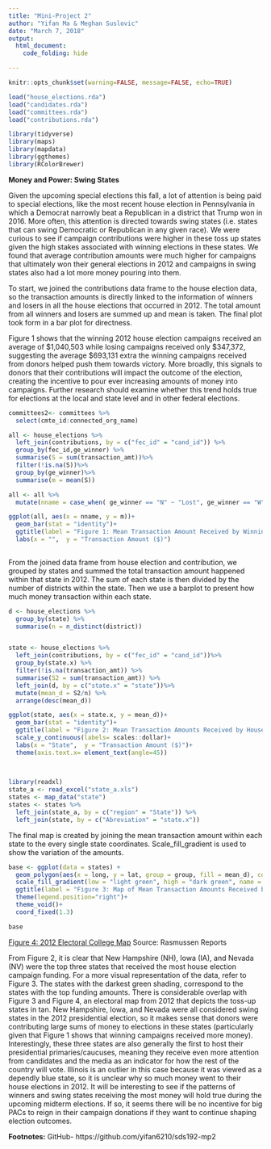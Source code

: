 ```yaml
---
title: "Mini-Project 2"
author: "Yifan Ma & Meghan Suslovic"
date: "March 7, 2018"
output: 
  html_document:
    code_folding: hide

---
```


```r
knitr::opts_chunk$set(warning=FALSE, message=FALSE, echo=TRUE)
```


```r
load("house_elections.rda")
load("candidates.rda")
load("committees.rda")
load("contributions.rda")
```

```r
library(tidyverse)
library(maps)
library(mapdata)
library(ggthemes)
library(RColorBrewer)
```


**Money and Power: Swing States**

Given the upcoming special elections this fall, a lot of attention is being paid to special elections, like the most recent house election in Pennsylvania in which a Democrat narrowly beat a Republican in a district that Trump won in 2016. More often, this attention is directed towards swing states (i.e. states that can swing Democratic or Republican in any given race). We were curious to see if campaign contributions were higher in these toss up states given the high stakes associated with winning elections in these states. We found that average contribution amounts were much higher for campaigns that ultimately won their general elections in 2012 and campaigns in swing states also had a lot more money pouring into them.    

To start, we joined the contributions data frame to the house election data, so the transaction amounts is directly linked to the information of  winners and losers in all the house elections that occurred in 2012. The total amount from all winners and losers are summed up and mean is taken. The final plot took form in a bar plot for directness. 

Figure 1 shows that the winning 2012 house election campaigns received an average of $1,040,503 while losing campaigns received only $347,372, suggesting the average $693,131 extra the winning campaigns received from donors helped push them towards victory. More broadly, this signals to donors that their contributions will impact the outcome of the election, creating the incentive to pour ever increasing amounts of money into campaigns. Further research should examine whether this trend holds true for elections at the local and state level and in other federal elections.

```r
committees2<- committees %>%
  select(cmte_id:connected_org_name)

all <- house_elections %>%
  left_join(contributions, by = c("fec_id" = "cand_id")) %>%
  group_by(fec_id,ge_winner) %>%
  summarise(S = sum(transaction_amt))%>%
  filter(!is.na(S))%>%
  group_by(ge_winner)%>%
  summarise(m = mean(S))

all <- all %>%
  mutate(nname = case_when( ge_winner == "N" ~ "Lost", ge_winner == "W" ~ "Won"))

ggplot(all, aes(x = nname, y = m))+
  geom_bar(stat = "identity")+
  ggtitle(label = "Figure 1: Mean Transaction Amount Received by Winning and Losing Campaigns", subtitle = "Source: FEC")+
  labs(x = "",  y = "Transaction Amount ($)")
  
```

From the joined data frame from house election and contribution, we grouped by states and summed the total transaction amount happened within that state in 2012. The sum of each state is then divided by the number of districts within the state. Then we use a barplot to present how much money transaction within each state. 

```r
d <- house_elections %>%
  group_by(state) %>%
  summarise(n = n_distinct(district))


state <- house_elections %>%
  left_join(contributions, by = c("fec_id" = "cand_id"))%>%
  group_by(state.x) %>%
  filter(!is.na(transaction_amt)) %>%
  summarise(S2 = sum(transaction_amt)) %>%
  left_join(d, by = c("state.x" = "state"))%>%
  mutate(mean_d = S2/n) %>%
  arrange(desc(mean_d))

ggplot(state, aes(x = state.x, y = mean_d))+
  geom_bar(stat = "identity")+
  ggtitle(label = "Figure 2: Mean Transaction Amounts Received by House Election Campaigns by State", subtitle = "Source: FEC")+
  scale_y_continuous(labels= scales::dollar)+
  labs(x = "State",  y = "Transaction Amount ($)")+
  theme(axis.text.x= element_text(angle=45)) 
  
  
```


```r
library(readxl)
state_a <- read_excel("state_a.xls")
states <- map_data("state")
states <- states %>%
  left_join(state_a, by = c("region" = "State")) %>%
  left_join(state, by = c("Abreviation" = "state.x"))


```

The final map is created by joining the mean transaction amount within each state to the every single state coordinates. Scale_fill_gradient is used to show the variation of the amounts. 

```r
base <- ggplot(data = states) + 
  geom_polygon(aes(x = long, y = lat, group = group, fill = mean_d), color = "white")+
  scale_fill_gradient(low = "light green", high = "dark green", name = "Mean transaction amount")+
  ggtitle(label = "Figure 3: Map of Mean Transaction Amounts Received by House Election Campaigns by State", subtitle = "Source: FEC")+
  theme(legend.position="right")+
  theme_void()+
  coord_fixed(1.3)

base
```


[Figure 4: 2012 Electoral College Map](http://www.rasmussenreports.com/var/plain/storage/images/media/commentary_images/sabato/sabato_map_1_may_7_2015/1104404-1-eng-US/sabato_map_1_may_7_2015.png) 
Source: Rasmussen Reports

From Figure 2, it is clear that New Hampshire (NH), Iowa (IA), and Nevada (NV) were the top three states that received the most house election campaign funding. For a more visual representation of the data, refer to Figure 3. The states with the darkest green shading, correspond to the states with the top funding amounts. There is considerable overlap with Figure 3 and Figure 4, an electoral map from 2012 that depicts the toss-up states in tan. New Hampshire, Iowa, and Nevada were all considered swing states in the 2012 presidential election, so it makes sense that donors were contributing large sums of money to elections in these states (particularly given that Figure 1 shows that winning campaigns received more money). Interestingly, these three states are also generally the first to host their presidential primaries/caucuses, meaning they receive even more attention from candidates and the media as an indicator for how the rest of the country will vote. Illinois is an outlier in this case because it was viewed as a dependly blue state, so it is unclear why so much money went to their house elections in 2012. It will be interesting to see if the patterns of winners and swing states receiving the most money will hold true during the upcoming midterm elections. If so, it seems there will be no incentive for big PACs to reign in their campaign donations if they want to continue shaping election outcomes.

**Footnotes:**
GitHub- https://github.com/yifan6210/sds192-mp2



